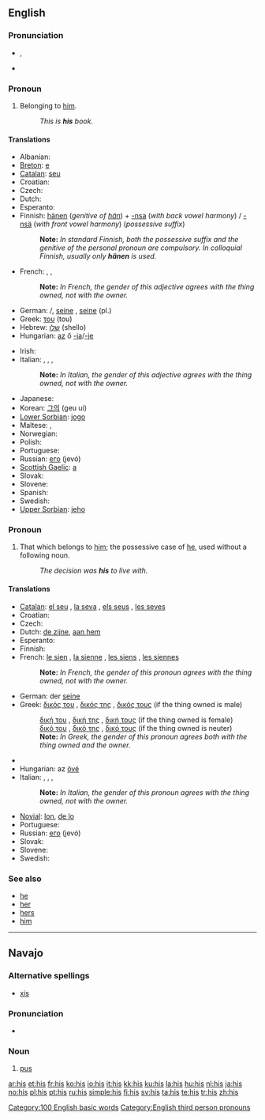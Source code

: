 {{see|His}}
{{wikipedia}}
==English==

{{rank|that|was|he|10|his|with|is|it}}

===Pronunciation===
* {{IPA|/hɪz/}}, {{SAMPA|/hIz/}}
* {{audio|en-us-his.ogg|Audio (US)}}
*: {{rhymes|ɪz}}

===Pronoun===
{{en-pron|desc=possessive pronoun}}

# {{context|attributive}} Belonging to [[him]].
#: ''This is '''his''' book.''

====Translations====
{{trans-top|attributive: belonging to him}}
* Albanian: {{t-|sq|tij|xs=Albanian}}
* [[Breton]]: [[e]]
* [[Catalan]]: [[seu]]
* Croatian: {{t-|hr|svoj}}
* Czech: {{t+|cs|jeho}}
* Dutch: {{t+|nl|zijn|m}}
* Esperanto: {{t+|eo|lia|xs=Esperanto}}
* Finnish: [[hänen]] (''genitive of [[hän]]'') + [[-nsa#Finnish|-nsa]] (''with back vowel harmony'') / [[-nsä#Finnish|-nsä]] (''with front vowel harmony'') (''possessive suffix'')
*: '''Note: ''' ''In standard Finnish, both the possessive suffix and the genitive of the personal pronoun are compulsory. In colloquial Finnish, usually only '''hänen''' is used.''
* French: {{t+|fr|son|m}}, {{t+|fr|sa|f}}, {{t+|fr|ses|p}}
*: '''Note: ''' ''In French, the gender of this adjective agrees with the thing owned, not with the owner.''
* German: {{t+|de|sein}} {{m}}/{{n}}, [[seine]] {{f}}, [[seine]] (pl.)
* Greek: [[του]] (tou) {{m}}
* Hebrew: [[שלו]] (shello)
* Hungarian: [[az]] ő [[-ja]]/[[-je]]
{{trans-mid}}
* Irish: {{t+|ga|a|xs=Irish}}
* Italian: {{t+|it|suo|m}}, {{t+|it|sua|f}}, {{t+|it|suoi|p}}, {{t-|it|sue|f|p}}
*: '''Note: ''' ''In Italian, the gender of this adjective agrees with the thing owned, not with the owner.''
* Japanese: {{t-|ja|彼の|sc=Jpan}}
* Korean: [[그의]] (geu ui)
* [[Lower Sorbian]]: [[jogo]]
* Maltese: {{t-|mt|tiegħu|xs=Maltese}}, {{t-|mt|tagħhom|p|xs=Maltese}}
* Norwegian: {{t-|no|hans}}
* Polish: {{t+|pl|jego}}
* Portuguese: {{t+|pt|seu}}
* Russian: [[его]] (jevó)
* [[Scottish Gaelic]]: [[a]]
* Slovak: {{t-|sk|jeho}}
* Slovene: {{t-|sl|svoj}}
* Spanish: {{t+|es|su}}
* Swedish: {{t+|sv|hans}}
* [[Upper Sorbian]]: [[jeho#Upper Sorbian|jeho]]
{{trans-bottom}}

===Pronoun===
{{en-pron|desc=possessive pronoun}}

# That which belongs to [[him]]; the possessive case of [[he]], used without a following noun.
#: ''The decision was '''his''' to live with.''

====Translations====
{{trans-top|that which belongs to him}}
* [[Catalan]]: [[el seu]] {{m}}, [[la seva]] {{f}}, [[els seus]] {{p}}, [[les seves]] {{f|p}}
* Croatian: {{t+|hr|njegov}}
* Czech: {{t+|cs|jeho}}
* Dutch: [[de zijne]], [[aan hem]]
* Esperanto: {{t+|eo|lia|xs=Esperanto}}
* Finnish: {{t+|fi|hänen}}
* French: [[le sien]] {{m}}, [[la sienne]] {{f}}, [[les siens]] {{p}}, [[les siennes]] {{f|p}}
*: '''Note: ''' ''In French, the gender of this pronoun agrees with the thing owned, not with the owner.''
* German: der [[seine]]
* Greek: [[δικός του]] {{m}}, [[δικός της]] {{f}}, [[δικός τους]] {{p}} (if the thing owned is male)
*: [[δική του]] {{m}}, [[δική της]] {{f}}, [[δική τους]] {{p}} (if the thing owned is female)
*: [[δικό του]] {{m}}, [[δικό της]] {{f}}, [[δικό τους]] {{p}} (if the thing owned is neuter)
*: '''Note: ''' ''In Greek, the gender of this pronoun agrees both with the thing owned and the owner.''
{{trans-mid}}
* {{trreq|Hebrew}}
* Hungarian: az [[övé]]
* Italian: {{t-|it|il suo|m}}, {{t-|it|la sua|f}}, {{t-|it|i suoi|p}}, {{t-|it|le sue|f|p}}
*: '''Note: ''' ''In Italian, the gender of this pronoun agrees with the thing owned, not with the owner.''
* [[Novial]]: [[lon]], [[de lo]]
* Portuguese: {{t+|pt|dele}}
* Russian: [[его]] (jevó)
* Slovak: {{t-|sk|jeho}}
* Slovene: {{t+|sl|njegov}}
* Swedish: {{t+|sv|hans}}
{{trans-bottom}}

===See also===
* [[he]]
* [[her]]
* [[hers]]
* [[him]]

[[Category:100 English basic words]]
[[Category:English third person pronouns]]

----

==Navajo==

===Alternative spellings===
* [[xis]] {{i|in older Americanist literature}}

===Pronunciation===
* {{IPA|[xɪ̀s]}}

===Noun===
{{infl|nv|noun}}

# [[pus]]

[[ar:his]]
[[et:his]]
[[fr:his]]
[[ko:his]]
[[io:his]]
[[it:his]]
[[kk:his]]
[[ku:his]]
[[la:his]]
[[hu:his]]
[[nl:his]]
[[ja:his]]
[[no:his]]
[[pl:his]]
[[pt:his]]
[[ru:his]]
[[simple:his]]
[[fi:his]]
[[sv:his]]
[[ta:his]]
[[te:his]]
[[tr:his]]
[[zh:his]]